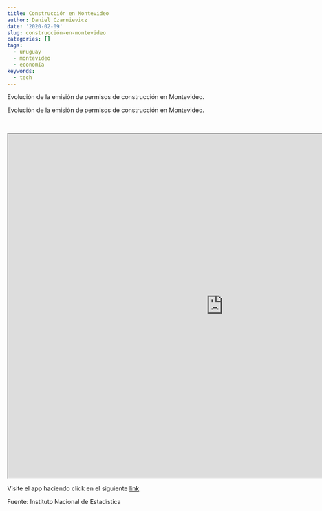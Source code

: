 ```yaml
---
title: Construcción en Montevideo
author: Daniel Czarnievicz
date: '2020-02-09'
slug: construcción-en-montevideo
categories: []
tags:
  - uruguay
  - montevideo
  - economía
keywords:
  - tech
---
```


Evolución de la emisión de permisos de construcción en Montevideo.

<!--more-->

Evolución de la emisión de permisos de construcción en Montevideo.

<br>

<iframe src="https://daczarne.shinyapps.io/DashConstruccion/" style="height:800px; width:1000px;"></iframe>

Visite el app haciendo click en el siguiente [link](https://daczarne.shinyapps.io/DashConstruccion/)

Fuente: Instituto Nacional de Estadística
